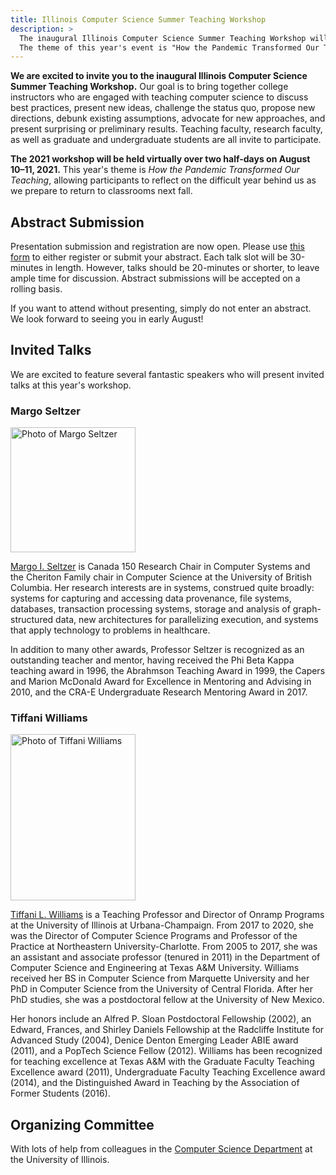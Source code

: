 ```yaml
---
title: Illinois Computer Science Summer Teaching Workshop
description: >
  The inaugural Illinois Computer Science Summer Teaching Workshop will be held virtually over two half days on 8/10 (Tuesday) and 8/11 (Wednesday) 2021.
  The theme of this year's event is "How the Pandemic Transformed Our Teaching".
---
```


**We are excited to invite you to the inaugural Illinois Computer Science Summer Teaching Workshop.**
Our goal is to bring together college instructors who are engaged with teaching computer science to discuss best practices, present new ideas, challenge the status quo, propose new directions, debunk existing assumptions, advocate for new approaches, and present surprising or preliminary results.
Teaching faculty, research faculty, as well as graduate and undergraduate students are all invite to participate.

**The 2021 workshop will be held virtually over two half-days on August 10–11, 2021.**
This year's theme is _How the Pandemic Transformed Our Teaching_, allowing participants to reflect on the difficult year behind us as we prepare to return to classrooms next fall.

## Abstract Submission

Presentation submission and registration are now open.
Please use <a href="https://forms.gle/f34hV4kE6Nnkw4Ca7" target="_blank" rel="noopener">this form</a> to either register or submit your abstract.
Each talk slot will be 30-minutes in length.
However, talks should be 20-minutes or shorter, to leave ample time for discussion.
Abstract submissions will be accepted on a rolling basis.

If you want to attend without presenting, simply do not enter an abstract.
We look forward to seeing you in early August!

## Invited Talks

We are excited to feature several fantastic speakers who will present invited talks at this year's workshop.

### Margo Seltzer

<div style={{ float: "right", marginLeft: 16 }}>
  <img
    src="https://www.seltzer.com/assets/margo_seltzer_profile_image.jpg"
    width="200"
    height="200"
    alt="Photo of Margo Seltzer"
  />
</div>

<a href="https://www.seltzer.com/margo/" target="_blank" rel="noopener">Margo I. Seltzer</a> is Canada 150 Research Chair in Computer Systems and the Cheriton Family chair in Computer Science at the University
of British Columbia. Her research interests are in systems, construed quite broadly: systems for capturing and accessing
data provenance, file systems, databases, transaction processing systems, storage and analysis of graph-structured data,
new architectures for parallelizing execution, and systems that apply technology to problems in healthcare.

In addition to many other awards, Professor Seltzer is recognized as an outstanding teacher and mentor, having received the Phi Beta Kappa teaching award in 1996, the Abrahmson Teaching Award in 1999, the Capers and Marion McDonald Award for Excellence in Mentoring and Advising in 2010, and the CRA-E Undergraduate Research Mentoring Award in 2017.

### Tiffani Williams

<div style={{ float: "right", marginLeft: 16 }}>
  <img
    src="https://ws.engr.illinois.edu/directory/viewphoto.aspx?id=100971&s=300&type=portrait"
    width="200"
    height="266"
    alt="Photo of Tiffani Williams"
  />
</div>

<a href="https://tiffaniwilliams.com/" target="_blank" rel="noopener">Tiffani L. Williams</a> is a Teaching Professor and Director of Onramp Programs at the University of Illinois at Urbana-Champaign. From 2017
to 2020, she was the Director of Computer Science Programs and Professor of the Practice at Northeastern University-Charlotte.
From 2005 to 2017, she was an assistant and associate professor (tenured in 2011) in the Department of Computer Science and
Engineering at Texas A&M University. Williams received her BS in Computer Science from Marquette University and her PhD in
Computer Science from the University of Central Florida. After her PhD studies, she was a postdoctoral fellow at the University
of New Mexico.

Her honors include an Alfred P. Sloan Postdoctoral Fellowship (2002), an Edward, Frances, and Shirley Daniels Fellowship at the Radcliffe Institute for Advanced Study (2004), Denice Denton Emerging Leader ABIE award (2011), and a PopTech Science Fellow (2012).
Williams has been recognized for teaching excellence at Texas A&M with the Graduate Faculty Teaching Excellence award (2011), Undergraduate Faculty Teaching Excellence award (2014), and the Distinguished Award in Teaching by the Association of Former Students (2016).

## Organizing Committee

<OrganizingCommittee />

With lots of help from colleagues in the <a href="https://cs.illinois.edu/" target="_blank" rel="noopener">Computer Science Department</a> at the University of Illinois.
